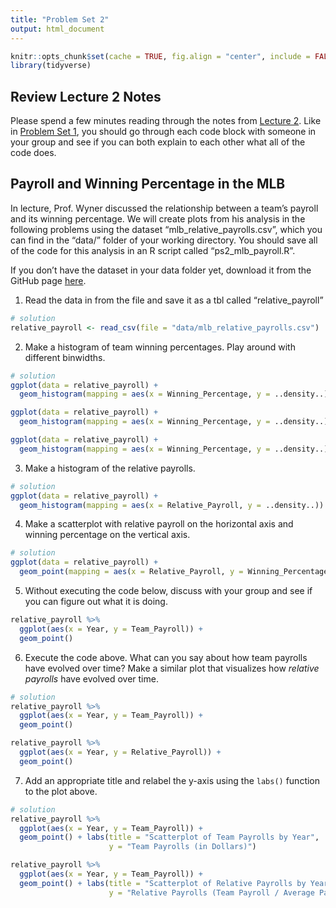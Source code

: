 ```yaml
---
title: "Problem Set 2"
output: html_document
---
```


```r
knitr::opts_chunk$set(cache = TRUE, fig.align = "center", include = FALSE) # set include = TRUE to see solutions in knitted RMarkdown
library(tidyverse)
```

## Review Lecture 2 Notes

Please spend a few minutes reading through the notes from [Lecture 2](tc_lecture2.html). 
Like in [Problem Set 1](tc_ps1.html), you should go through each code block with someone in your group and see if you can both explain to each other what all of the code does.

## Payroll and Winning Percentage in the MLB

In lecture, Prof. Wyner discussed the relationship between a team's payroll and its winning percentage.
We will create plots from his analysis in the following problems using the dataset "mlb_relative_payrolls.csv", which you can find in the "data/" folder of your working directory.
You should save all of the code for this analysis in an R script called "ps2_mlb_payroll.R".

If you don't have the dataset in your data folder yet, download it from the GitHub page [here](https://github.com/skdeshpande91/wharton_moneyball/raw/master/website_files/data/mlb_relative_payrolls.csv).

1. Read the data in from the file and save it as a tbl called "relative_payroll"
```r
# solution
relative_payroll <- read_csv(file = "data/mlb_relative_payrolls.csv")
```

2. Make a histogram of team winning percentages. Play around with different binwidths. 
```r
# solution
ggplot(data = relative_payroll) +
  geom_histogram(mapping = aes(x = Winning_Percentage, y = ..density..))

ggplot(data = relative_payroll) +
  geom_histogram(mapping = aes(x = Winning_Percentage, y = ..density..), binwidth = 0.05)

ggplot(data = relative_payroll) +
  geom_histogram(mapping = aes(x = Winning_Percentage, y = ..density..), binwidth = 0.01)
```

3. Make a histogram of the relative payrolls.
```r
# solution
ggplot(data = relative_payroll) +
  geom_histogram(mapping = aes(x = Relative_Payroll, y = ..density..))
```

4. Make a scatterplot with relative payroll on the horizontal axis and winning percentage on the vertical axis. 

```r
# solution
ggplot(data = relative_payroll) +
  geom_point(mapping = aes(x = Relative_Payroll, y = Winning_Percentage))
```

5. Without executing the code below, discuss with your group and see if you can figure out what it is doing.
```r
relative_payroll %>%
  ggplot(aes(x = Year, y = Team_Payroll)) +
  geom_point()
```

6. Execute the code above. What can you say about how team payrolls have evolved over time? Make a similar plot that visualizes how *relative payrolls* have evolved over time.

```r
# solution
relative_payroll %>%
  ggplot(aes(x = Year, y = Team_Payroll)) +
  geom_point()

relative_payroll %>%
  ggplot(aes(x = Year, y = Relative_Payroll)) +
  geom_point()
```

7. Add an appropriate title and relabel the y-axis using the `labs()` function to the plot above.

```r
# solution
relative_payroll %>%
  ggplot(aes(x = Year, y = Team_Payroll)) +
  geom_point() + labs(title = "Scatterplot of Team Payrolls by Year",
                      y = "Team Payrolls (in Dollars)")

relative_payroll %>%
  ggplot(aes(x = Year, y = Team_Payroll)) +
  geom_point() + labs(title = "Scatterplot of Relative Payrolls by Year",
                      y = "Relative Payrolls (Team Payroll / Average Payroll)")
```